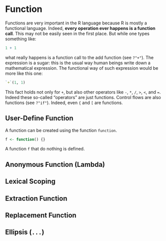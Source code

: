 # Function {#func}

Functions are very important in the R language because R is mostly a functional language. Indeed, **every operation ever happens is a function call**. This may not be easily seen in the first place. But while one types something like:

```r
1 + 1
```

what really happens is a function call to the add function (see `?"+"`). The expression is a sugar: this is the usual way human beings write down a mathematical expression. The functional way of such expression would be more like this one:

```r
`+`(1, 1)
```

This fact holds not only for `+`, but also other operators like `-`, `*`, `/`, `>`, `<`, and `=`. Indeed these so-called "operators" are just functions. Control flows are also functions (see `?"if"`). Indeed, even `{` and `[` are functions.

## User-Define Function

A function can be created using the function `function`.

```r
f <- function() {}
```

A function `f` that do nothing is defined.





## Anonymous Function (Lambda)

## Lexical Scoping

## Extraction Function

## Replacement Function

## Ellipsis (`...`)




